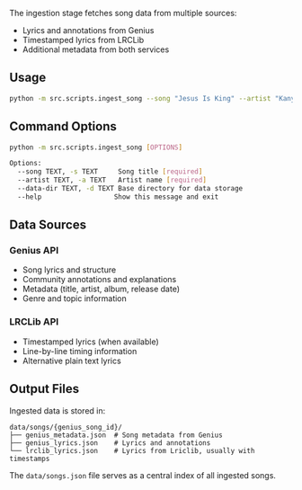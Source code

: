 The ingestion stage fetches song data from multiple sources:
- Lyrics and annotations from Genius
- Timestamped lyrics from LRCLib
- Additional metadata from both services

## Usage

```bash
python -m src.scripts.ingest_song --song "Jesus Is King" --artist "Kanye West"
```

## Command Options

```bash
python -m src.scripts.ingest_song [OPTIONS]

Options:
  --song TEXT, -s TEXT     Song title [required]
  --artist TEXT, -a TEXT   Artist name [required]
  --data-dir TEXT, -d TEXT Base directory for data storage
  --help                  Show this message and exit
```

## Data Sources

### Genius API
- Song lyrics and structure
- Community annotations and explanations
- Metadata (title, artist, album, release date)
- Genre and topic information

### LRCLib API
- Timestamped lyrics (when available)
- Line-by-line timing information
- Alternative plain text lyrics

## Output Files

Ingested data is stored in:
```
data/songs/{genius_song_id}/
├── genius_metadata.json  # Song metadata from Genius
├── genius_lyrics.json    # Lyrics and annotations
└── lrclib_lyrics.json    # Lyrics from Lriclib, usually with timestamps
```

The `data/songs.json` file serves as a central index of all ingested songs.
